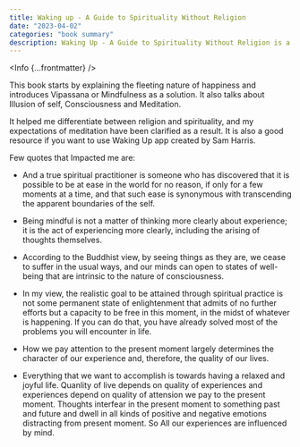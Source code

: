 ```yaml
---
title: Waking up - A Guide to Spirituality Without Religion
date: "2023-04-02"
categories: "book summary"
description: Waking Up - A Guide to Spirituality Without Religion is a book by Sam Harris that discusses a wide range of topics including secular spirituality, the illusion of the self, psychedelics, and meditation.
---
```



<Info {...frontmatter} />

This book starts by explaining the fleeting nature of happiness and introduces Vipassana or Mindfulness as a solution. It also talks about Illusion of self, Consciousness and Meditation.

It helped me differentiate between religion and spirituality, and my expectations of meditation have been clarified as a result. It is also a good resource if you want to use Waking Up app created by Sam Harris.

Few quotes that Impacted me are:

- And a true spiritual practitioner is someone who has discovered that it is possible to be at ease in the world for no reason, if only for a few moments at a time, and that such ease is synonymous with transcending the apparent boundaries of the self.

- Being mindful is not a matter of thinking more clearly about experience; it is the act of experiencing more clearly, including the arising of thoughts themselves.

- According to the Buddhist view, by seeing things as they are, we cease to suffer in the usual
ways, and our minds can open to states of well-being that are intrinsic to the nature of consciousness.

- In my view, the realistic goal to be attained through spiritual practice is not some permanent state of enlightenment that admits of no further efforts but a capacity to be free in this moment, in the midst of whatever is happening. If you can do that, you have already solved most of the problems you will encounter in life.

- How we pay attention to the present moment largely determines the character of our experience and, therefore, the quality of our lives. 

- Everything that we want to accomplish is towards having a relaxed and joyful life. Quanlity of live depends on quality of experiences and experiences depend on quality of attension we pay to the present moment. Thoughts interfear in the present moment to something past and future and dwell in all kinds of positive and negative emotions distracting from present moment. So All our experiences are influenced by mind. 